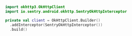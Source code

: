 ```kotlin
import okhttp3.OkHttpClient
import io.sentry.android.okhttp.SentryOkHttpInterceptor

private val client = OkHttpClient.Builder()
  .addInterceptor(SentryOkHttpInterceptor())
  .build()
```
